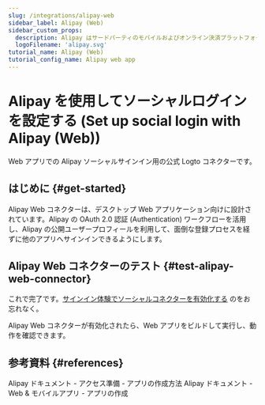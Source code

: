 ```yaml
---
slug: /integrations/alipay-web
sidebar_label: Alipay (Web)
sidebar_custom_props:
  description: Alipay はサードパーティのモバイルおよびオンライン決済プラットフォームです。
  logoFilename: 'alipay.svg'
tutorial_name: Alipay (Web)
tutorial_config_name: Alipay web app
---
```




# Alipay を使用してソーシャルログインを設定する (Set up social login with Alipay (Web))

Web アプリでの Alipay ソーシャルサインイン用の公式 Logto コネクターです。

<GuideTip />

## はじめに \{#get-started}

Alipay Web コネクターは、デスクトップ Web アプリケーション向けに設計されています。Alipay の OAuth 2.0 認証 (Authentication) ワークフローを活用し、Alipay の公開ユーザープロフィールを利用して、面倒な登録プロセスを経ずに他のアプリへサインインできるようにします。

<Integration />

## Alipay Web コネクターのテスト \{#test-alipay-web-connector}

これで完了です。[サインイン体験でソーシャルコネクターを有効化する](/connectors/social-connectors/#enable-social-sign-in) のをお忘れなく。

Alipay Web コネクターが有効化されたら、Web アプリをビルドして実行し、動作を確認できます。

## 参考資料 \{#references}

<Url href="https://opendocs.alipay.com/support/01rau6">
  Alipay ドキュメント - アクセス準備 - アプリの作成方法
</Url>

<Url href="https://opendocs.alipay.com/open/200/105310">
  Alipay ドキュメント - Web & モバイルアプリ - アプリの作成
</Url>
